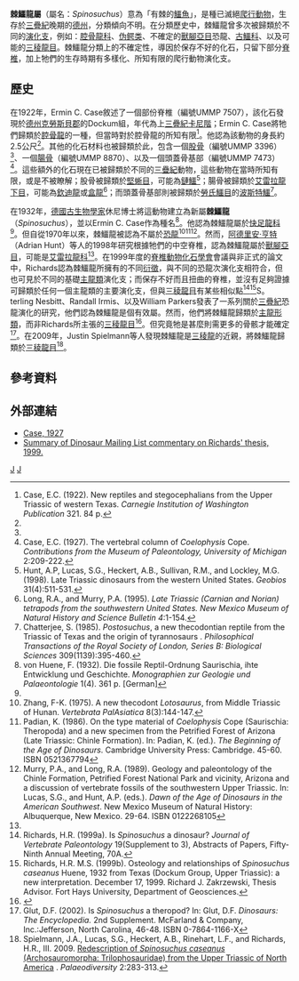 {{Automatic Taxobox
| taxon = Spinosuchus
| status = fossil
| fossil_range = {{fossil_range|卡尼階|诺利阶}}
| image = 
| image_caption = 
| authority = [[休尼|von Huene]], 1932
| type_species = '''克色棘鱷龍<br>''Spinosuchus caseanus'''''
| type_species_authority = von Huene, 1932 
}}

'''棘鱷龍屬'''（屬名：''Spinosuchus''）意為「有棘的[[鱷魚|鱷魚]]」，是種已滅絕[[爬行動物|爬行動物]]，生存於[[三疊紀|三疊紀]]晚期的[[德克薩斯州|德州]]，分類傾向不明。在分類歷史中，棘鱷龍曾多次被歸類於不同的[[演化支|演化支]]，例如：[[腔骨龍科|腔骨龍科]]、[[伪鳄类|伪鳄类]]、不確定的[[獸腳亞目|獸腳亞目]]恐龍、[[古鱷科|古鱷科]]、以及可能的[[三稜龍目|三稜龍目]]。棘鱷龍分類上的不確定性，導因於保存不好的化石，只留下部分[[脊椎|脊椎]]，加上牠們的生存時期有多樣化、所知有限的爬行動物演化支。

==歷史==
在1922年，Ermin C. Case敘述了一個部份脊椎（編號UMMP 7507），該化石發現於[[德克薩斯州|德州]][[克勞斯貝郡_(德克薩斯州)|克勞斯貝郡]]的Dockum組，年代為上[[三疊紀|三疊紀]][[卡尼階|卡尼階]]；Ermin C. Case將牠們歸類於[[腔骨龍|腔骨龍]]的一種，但當時對於腔骨龍的所知有限<ref name=ECC22>Case, E.C. (1922). New reptiles and stegocephalians from the Upper Triassic of western Texas. ''Carnegie Institution of Washington Publication'' 321. 84 p.</ref>。他認為該動物的身長約2.5公尺<ref name=ECC22/>。其他的化石材料也被歸類於此，包含一個[[股骨|股骨]]（編號UMMP 3396）<ref name=ECC22/>、一個[[腸骨|腸骨]]（編號UMMP 8870）、以及一個頭蓋骨基部（編號UMMP 7473）
<ref name=ECC27>Case, E.C. (1927). The vertebral column of ''Coelophysis'' Cope. ''Contributions from the Museum of Paleontology, University of Michigan'' 2:209-222.</ref>。這些額外的化石現在已被歸類於不同的[[三疊紀|三疊紀]]動物，這些動物在當時所知有限，或是不被瞭解；股骨被歸類於[[堅蜥目|堅蜥目]]，可能為[[鏈鱷|鏈鱷]]<ref name=HLHS98>Hunt, A.P, Lucas, S.G., Heckert, A.B., Sullivan, R.M., and Lockley, M.G. (1998). Late Triassic dinosaurs from the western United States. ''Geobios'' 31(4):511-531.</ref>；腸骨被歸類於[[艾雷拉龍下目|艾雷拉龍下目]]，可能為[[欽迪龍|欽迪龍]]或[[盒龍|盒龍]]<ref name=LM95>Long, R.A., and Murry, P.A. (1995). ''Late Triassic (Carnian and Norian) tetrapods from the southwestern United States.'' ''New Mexico Museum of Natural History and Science Bulletin 4'':1-154.</ref>；而頭蓋骨基部則被歸類於[[勞氏鱷目|勞氏鱷目]]的[[波斯特鱷|波斯特鱷]]<ref name=SC85>Chatterjee, S. (1985). ''Postosuchus'', a new thecodontian reptile from the Triassic of Texas and the origin of tyrannosaurs . ''Philosophical Transactions of the Royal Society of London, Series B: Biological Sciences'' 309(1139):395-460.</ref>。

在1932年，[[德國|德國]][[古生物學家|古生物學家]]休尼博士將這動物建立為新屬'''棘鱷龍'''（''Spinosuchus''），並以Ermin C. Case作為種名<ref name=FVH32>von Huene, F. (1932). Die fossile Reptil-Ordnung Saurischia, ihte Entwicklung und Geschichte. ''Monographien zur Geologie und Palaeontologie'' 1(4). 361 p. [German]</ref>。他認為棘鱷龍屬於[[腔骨龍超科|快足龍科]]<ref name=FVH32/>。但自從1970年以來，棘鱷龍被認為不屬於[[恐龍|恐龍]]<ref name=FKZ75>Zhang, F-K. (1975). A new thecodont ''Lotosaurus'', from Middle Triassic of Hunan. ''Vertebrata PalAsiatica'' 8(3):144-147.</ref><ref name=KP86>Padian, K. (1986). On the type material of ''Coelophysis'' Cope (Saurischia: Theropoda) and a new specimen from the Petrified Forest of Arizona (Late Triassic: Chinle Formation). In: Padian, K. (ed.). ''The Beginning of the Age of Dinosaurs''. Cambridge University Press: Cambridge. 45-60. ISBN  0521367794</ref><ref name=ML89>Murry, P.A., and Long, R.A. (1989). Geology and paleontology of the Chinle Formation, Petrified Forest National Park and vicinity, Arizona and a discussion of vertebrate fossils of the southwestern Upper Triassic. In: Lucas, S.G., and Hunt, A.P. (eds.). ''Dawn of the Age of Dinosaurs in the American Southwest''. New Mexico Museum of Natural History: Albuquerque, New Mexico. 29-64. ISBN 0122268105</ref>。然而，[[阿德里安·亨特|阿德里安·亨特]]（Adrian Hunt）等人的1998年研究根據牠們的中空脊椎，認為棘鱷龍屬於[[獸腳亞目|獸腳亞目]]，可能是[[艾雷拉龍科|艾雷拉龍科]]<ref name=HLHS98/>。在1999年度的[[脊椎動物化石學會|脊椎動物化石學會]]會議與非正式的論文中，Richards認為棘鱷龍所擁有的不同[[衍徵|衍徵]]，與不同的恐龍次演化支相符合，但也可見於不同的基礎[[主龍類|主龍類]]演化支；而保存不好而且扭曲的脊椎，並沒有足夠證據可歸類於任何一個主龍類的主要演化支，但與[[三稜龍目|三稜龍目]]有某些相似點<ref name=HR99a>Richards, H.R. (1999a). Is ''Spinosuchus'' a dinosaur? ''Journal of Vertebrate Paleontology'' 19(Supplement to 3), Abstracts of Papers, Fifty-Ninth Annual Meeting, 70A.</ref><ref name=HR99b>Richards, H.R. M.S. (1999b). Osteology and relationships of ''Spinosuchus caseanus'' Huene, 1932 from Texas (Dockum Group, Upper Triassic): a new interpretation. December 17, 1999. Richard J. Zakrzewski, Thesis Advisor. Fort Hays University, Department of Geosciences.</ref>S。terling Nesbitt、Randall Irmis、以及William Parkers發表了一系列關於[[三疊紀|三疊紀]]恐龍演化的研究，他們認為棘鱷龍是個有效屬。然而，他們將棘鱷龍歸類於[[主龍形類|主龍形類]]，而非Richards所主張的[[三稜龍目|三稜龍目]]<ref name=NIP07>{{cite journal |last=Nesbitt |first=Sterling J. |coauthors= Irmis, Randall B.; and Parker, William G. |year=2007 |title=A critical re-evaluation of the Late Triassic dinosaur taxa of North America |journal=Journal of Systematic Palaeontology |volume=5 |issue=2 |pages=209-243 }}</ref>。但究竟牠是甚麼則需更多的骨骸才能確定<ref name=DFG02>Glut, D.F. (2002). Is ''Spinosuchus'' a theropod? In: Glut, D.F. ''Dinosaurs: The Encyclopedia.'' 2nd Supplement. McFarland & Company, Inc.:Jefferson, North Carolina, 46-48. ISBN 0-7864-1166-X</ref>。在2009年，Justin Spielmann等人發現棘鱷龍是[[三稜龍|三稜龍]]的近親，將棘鱷龍歸類於[[三稜龍目|三稜龍目]]<ref name=JASetal09>Spielmann, J.A., Lucas, S.G., Heckert, A.B., Rinehart, L.F., and Richards, H.R., III. 2009. [http://www.palaeodiversity.org/pdf/02/Pal_2_14_283-314_gu_sw.pdf Redescription of ''Spinosuchus caseanus'' (Archosauromorpha: Trilophosauridae) from the Upper Triassic of North America] {{Wayback|url=http://www.palaeodiversity.org/pdf/02/Pal_2_14_283-314_gu_sw.pdf |date=20120315182211 }}. ''Palaeodiversity'' 2:283-313.</ref>。

==參考資料==
{{reflist}}

==外部連結==
*[http://hdl.handle.net/2027.42/48176 Case, 1927]
*[http://dml.cmnh.org/2004May/msg00257.html Summary of Dinosaur Mailing List commentary on Richards' thesis, 1999.] {{Wayback|url=http://dml.cmnh.org/2004May/msg00257.html |date=20050506045552 }}
{{主龍形下綱|R.}}
{{Taxonbar|from=Q3080413}}

[[Category:主龍形下綱|J]]
[[Category:三疊紀爬行動物|J]]